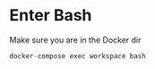 # Enter Bash

Make sure you are in the Docker dir

```js filename="Bash Command" {3} copy
docker-compose exec workspace bash
```

